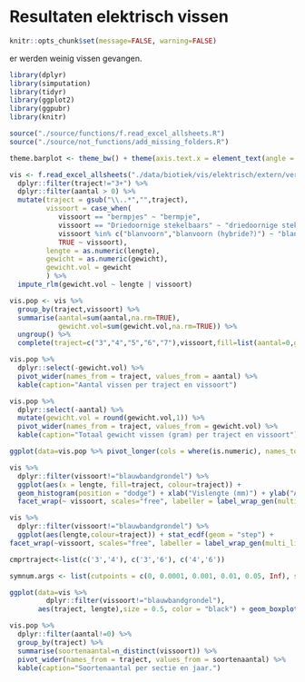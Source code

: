 # Resultaten elektrisch vissen

```r
knitr::opts_chunk$set(message=FALSE, warning=FALSE)
```

er werden weinig vissen gevangen.

```r
library(dplyr)
library(simputation)
library(tidyr)
library(ggplot2)
library(ggpubr)
library(knitr)
```

```r
source("./source/functions/f.read_excel_allsheets.R")
source("./source/not_functions/add_missing_folders.R")
```

```r
theme.barplot <- theme_bw() + theme(axis.text.x = element_text(angle = 45, vjust = 1, hjust=1, size=15), axis.text.y = element_text(size=15), axis.title = element_text(size = 20), title = element_text(size = 30), strip.text = element_text(size=12), legend.title=element_blank())
```

```r
vis <- f.read_excel_allsheets("./data/biotiek/vis/elektrisch/extern/verwerkt_in_excel/vis_elektrisch.xlsx")[[1]] %>%
  dplyr::filter(traject!="3+") %>%
  dplyr::filter(aantal > 0) %>%
  mutate(traject = gsub("\\..*","",traject),
         vissoort = case_when(
            vissoort == "bermpjes" ~ "bermpje",
            vissoort == "Driedoornige stekelbaars" ~ "driedoornige stekelbaars",
            vissoort %in% c("blanvoorn","blanvoorn (hybride?)") ~ "blankvoorn",
            TRUE ~ vissoort),
         lengte = as.numeric(lengte),
         gewicht = as.numeric(gewicht),
         gewicht.vol = gewicht
         ) %>%
  impute_rlm(gewicht.vol ~ lengte | vissoort)

vis.pop <- vis %>%
  group_by(traject,vissoort) %>%
  summarise(aantal=sum(aantal,na.rm=TRUE),
            gewicht.vol=sum(gewicht.vol,na.rm=TRUE)) %>%
  ungroup() %>%
  complete(traject=c("3","4","5","6","7"),vissoort,fill=list(aantal=0,gewicht.vol=0))
```

```r
vis.pop %>%
  dplyr::select(-gewicht.vol) %>%
  pivot_wider(names_from = traject, values_from = aantal) %>%
  kable(caption="Aantal vissen per traject en vissoort")
```

```r
vis.pop %>%
  dplyr::select(-aantal) %>%
  mutate(gewicht.vol = round(gewicht.vol,1)) %>%
  pivot_wider(names_from = traject, values_from = gewicht.vol) %>%
  kable(caption="Totaal gewicht vissen (gram) per traject en vissoort")
```

```r
ggplot(data=vis.pop %>% pivot_longer(cols = where(is.numeric), names_to = "variable", values_to = "waarde"), aes(fill=vissoort, y=waarde, x=traject)) + geom_bar(position="stack", stat="identity") + facet_wrap(~variable,scales="free") + theme.barplot
```

```r
vis %>% 
  dplyr::filter(vissoort!="blauwbandgrondel") %>%
  ggplot(aes(x = lengte, fill=traject, colour=traject)) + 
  geom_histogram(position = "dodge") + xlab("Vislengte (mm)") + ylab("Aantal") +
  facet_wrap(~ vissoort, scales="free", labeller = label_wrap_gen(multi_line=FALSE)) + theme_bw()
```

```r
vis %>%
  dplyr::filter(vissoort!="blauwbandgrondel") %>%
  ggplot(aes(lengte,colour=traject)) + stat_ecdf(geom = "step") +
facet_wrap(~vissoort, scales="free", labeller = label_wrap_gen(multi_line=FALSE)) + xlab("Vislengte (mm)") + ylab("Cumulatief aantal")  + theme_bw()
```

```r

cmprtraject<-list(c('3','4'), c('3','6'), c('4','6'))

symnum.args <- list(cutpoints = c(0, 0.0001, 0.001, 0.01, 0.05, Inf), symbols = c("****", "***", "**", "*", "ns"))

ggplot(data=vis %>%
         dplyr::filter(vissoort!="blauwbandgrondel"),
       aes(traject, lengte),size = 0.5, color = "black") + geom_boxplot(linetype = 1, position = position_dodge(0.5)) + facet_wrap(~vissoort, scales="free_y", ncol=3, labeller = label_wrap_gen(multi_line=FALSE)) + ylab("Lengte (mm)") + xlab("Traject") + theme_bw() + theme(text = element_text(size = 12, family = "serif"), axis.text.x = element_text(angle = 45, hjust = 0.5, vjust = 0.5, family = "serif"), strip.background = element_rect(colour = "black", fill = "white"), legend.position = "bottom") + stat_compare_means(comparisons = cmprtraject, method = "wilcox.test", symnum.args = symnum.args, p.adjust.method = "bonferroni", label='p.adj', vjust = 0.5) 
```

```r
vis.pop %>% 
  dplyr::filter(aantal!=0) %>% 
  group_by(traject) %>% 
  summarise(soortenaantal=n_distinct(vissoort)) %>% 
  pivot_wider(names_from = traject, values_from = soortenaantal) %>% 
  kable(caption="Soortenaantal per sectie en jaar.") 
```
